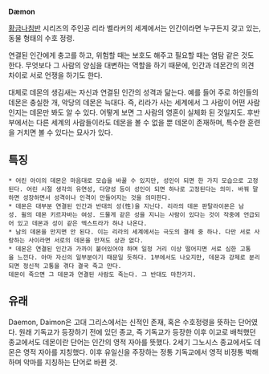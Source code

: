 '''Dæmon'''

[[황금나침반]] 시리즈의 주인공 리라 벨라커의 세계에서는 인간이라면 누구든지 갖고 있는, 동물 형태의 수호 정령.

연결된 인간에게 충고를 하고, 위험할 때는 보호도 해주고 필요할 때는 염탐 같은 것도 한다. 무엇보다 그 사람의 양심을 대변하는 역할을 하기 때문에, 인간과 데몬간의 의견 차이로 서로 언쟁을 하기도 한다.

대체로 데몬의 생김새는 자신과 연결된 인간의 성격과 닮는다. 예를 들어 주로 하인들의 데몬은 충실한 개, 악당의 데몬은 늑대다. 즉, 리라가 사는 세계에서 그 사람이 어떤 사람인지는 데몬만 봐도 알 수 있다. 어떻게 보면 그 사람의 영혼이 실체화 된 것일지도. 후반부에서는 다른 세계의 사람들이라도 데몬을 볼 수 없을 뿐 데몬이 존재하며, 특수한 훈련을 거치면 볼 수 있다는 묘사가 있다.

== 특징 ==
 * 어린 아이의 데몬은 마음대로 모습을 바꿀 수 있지만, 성인이 되면 한 가지 모습으로 고정된다. 어린 시절 생각의 유연성, 다양성 등이 성인이 되면 하나로 고정된다는 의미. 바꿔 말하면 성장하면서 성격이나 인격이 만들어지는 것을 의미한다.
 * 데몬은 대부분 연결된 인간과 반대의 성(性)을 지닌다. 리라의 데몬 판탈라이몬은 남성. 윌의 데몬 키르자바는 여성. 드물게 같은 성을 지니는 사람이 있다는 것이 작중에 언급되어 있고 데몬과 성이 같은 엑스트라가 하나 나온다.
 * 남의 데몬을 만지면 안 된다. 이는 리라의 세계에서는 극도의 결례 중 하나. 다만 서로 사랑하는 사이라면 서로의 데몬을 만져도 상관 없다.
 * 데몬은 연결된 인간과 가까이 붙어있어야 하며 일정 거리 이상 떨어지면 서로 심한 고통을 느낀다. 아마 자신의 일부분이기 때문일 듯하다. 1부에서도 나오지만, 데몬과 강제로 분리되면 정신적 고통을 겪다 결국 죽고 만다.
 데몬이 죽으면 그 데몬과 연결된 사람도 죽는다. 그 반대도 마찬가지.

== 유래 ==
Daemon, Daimon은 고대 그리스에서는 신적인 존재, 혹은 수호정령을 뜻하는 단어였다. 원래 기독교가 등장하기 전에 있던 종교, 즉 기독교가 등장한 이후 이교로 배척했던 종교에서도 데몬이란 단어는 인간의 영적 자아를 뜻했다. 2세기 그노시스 종교에서도 데몬은 영적 자아를 지칭했다. 이후 유일신을 주장하는 정통 기독교에서 영적 비정통 박해하며 악마를 지칭하는 단어로 바뀐 것.
